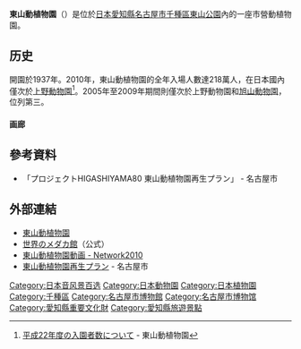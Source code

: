 '''東山動植物園'''（{{lang-ja|ひがしやまどうしょくぶつえん}}）是位於[[日本|日本]][[愛知縣|愛知縣]][[名古屋市|名古屋市]][[千種區|千種區]][[東山公園_(名古屋市)|東山公園]]內的一座市營動植物園。

==历史==
開園於1937年。2010年，東山動植物園的全年入場人數達218萬人，在日本國內僅次於[[上野動物園|上野動物園]]<ref>[http://www.higashiyama.city.nagoya.jp/topics/index.php?g_no=EVE00246 平成22年度の入園者数について] {{webarchive|url=https://web.archive.org/web/20160305055854/http://www.higashiyama.city.nagoya.jp/topics/index.php?g_no=EVE00246 |date=2016-03-05 }} - 東山動植物園</ref>。2005年至2009年期間則僅次於上野動物園和[[旭川市旭山動物園|旭山動物園]]，位列第三。

====画廊 ====
{{gallery
|File:Higashiyama Zoo and Botanical Gardens Aerial.JPG|全景
|File:コアラ（東山動植物園）.JPG|考拉
|File:アミメキリン（東山動植物園）.JPG|长颈鹿
|File:クロサイ（東山動植物園）.JPG|犀牛
|File:ソマリノロバ（東山動植物園）.JPG|驴
|File:Higashiyamashokubutu7.JPG|
|File:Higashiyamashokubutu5.JPG|植物园的红叶
|File:Higashiyamashokubutu4.JPG|
|File:Higashiyamashokubutu1.JPG|
|File:Higashiyamashokubutu2.JPG|
|File:Higashiyamashokubutu3.JPG|花园
|File:サボテン2（東山動植物園）.JPG|仙人掌
|Image:Higashiyama botanical gardens-01.jpg|東山動植物園
|File:Higashiyamashokubutu6.JPG|东山花园露台
}}

==參考資料==
{{Reflist}}
*「プロジェクトHIGASHIYAMA80 東山動植物園再生プラン」 - 名古屋市
{{commonscat|Higashiyama Zoo and Botanical Gardens}}

== 外部連結 ==
* [http://www.higashiyama.city.nagoya.jp/ 東山動植物園]
* [https://web.archive.org/web/20150421020949/http://www.higashiyama.city.nagoya.jp/04_zoo/04_03shisetsu/04_03-02.html 世界のメダカ館]（公式）
* [http://network2010.org/nc400/kanko/higashiyama.html 東山動植物園動画 - Network2010] {{Wayback|url=http://network2010.org/nc400/kanko/higashiyama.html |date=20120401005658 }}
* [http://www.city.nagoya.jp/shisei/category/53-3-12-0-0-0-0-0-0-0.html 東山動植物園再生プラン] {{Wayback|url=http://www.city.nagoya.jp/shisei/category/53-3-12-0-0-0-0-0-0-0.html |date=20201001222106 }} - 名古屋市

{{coord|35|9|16.28|N|136|58|52.97|E|region:JP-23_type:landmark|display=title}}
{{日本动物园}}
{{日本植物园}}
{{Authority control}}
[[Category:日本音风景百选|Category:日本音风景百选]]
[[Category:日本動物園|Category:日本動物園]]
[[Category:日本植物園|Category:日本植物園]]
[[Category:千種區|Category:千種區]]
[[Category:名古屋市博物館|Category:名古屋市博物館]]
[[Category:名古屋市博物馆|Category:名古屋市博物馆]]
[[Category:愛知縣重要文化財|Category:愛知縣重要文化財]]
[[Category:愛知縣旅遊景點|Category:愛知縣旅遊景點]]